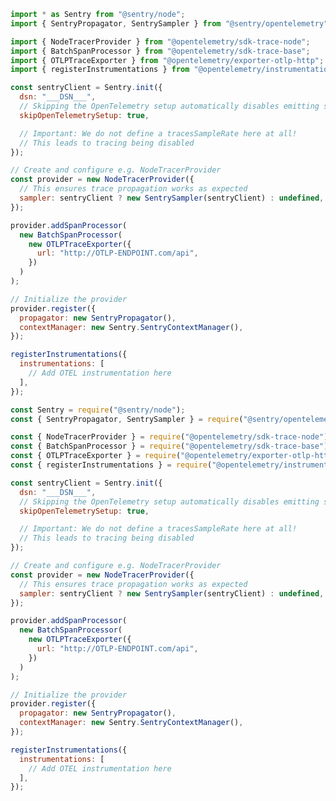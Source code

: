 ```javascript {tabTitle: ESM}
import * as Sentry from "@sentry/node";
import { SentryPropagator, SentrySampler } from "@sentry/opentelemetry";

import { NodeTracerProvider } from "@opentelemetry/sdk-trace-node";
import { BatchSpanProcessor } from "@opentelemetry/sdk-trace-base";
import { OTLPTraceExporter } from "@opentelemetry/exporter-otlp-http";
import { registerInstrumentations } from "@opentelemetry/instrumentation";

const sentryClient = Sentry.init({
  dsn: "___DSN___",
  // Skipping the OpenTelemetry setup automatically disables emitting spans in the httpIntegration with `spans: false`
  skipOpenTelemetrySetup: true,

  // Important: We do not define a tracesSampleRate here at all!
  // This leads to tracing being disabled
});

// Create and configure e.g. NodeTracerProvider
const provider = new NodeTracerProvider({
  // This ensures trace propagation works as expected
  sampler: sentryClient ? new SentrySampler(sentryClient) : undefined,
});

provider.addSpanProcessor(
  new BatchSpanProcessor(
    new OTLPTraceExporter({
      url: "http://OTLP-ENDPOINT.com/api",
    })
  )
);

// Initialize the provider
provider.register({
  propagator: new SentryPropagator(),
  contextManager: new Sentry.SentryContextManager(),
});

registerInstrumentations({
  instrumentations: [
    // Add OTEL instrumentation here
  ],
});
```
```javascript {tabTitle: CJS}
const Sentry = require("@sentry/node");
const { SentryPropagator, SentrySampler } = require("@sentry/opentelemetry");

const { NodeTracerProvider } = require("@opentelemetry/sdk-trace-node");
const { BatchSpanProcessor } = require("@opentelemetry/sdk-trace-base");
const { OTLPTraceExporter } = require("@opentelemetry/exporter-otlp-http");
const { registerInstrumentations } = require("@opentelemetry/instrumentation");

const sentryClient = Sentry.init({
  dsn: "___DSN___",
  // Skipping the OpenTelemetry setup automatically disables emitting spans in the httpIntegration with `spans: false`
  skipOpenTelemetrySetup: true,

  // Important: We do not define a tracesSampleRate here at all!
  // This leads to tracing being disabled
});

// Create and configure e.g. NodeTracerProvider
const provider = new NodeTracerProvider({
  // This ensures trace propagation works as expected
  sampler: sentryClient ? new SentrySampler(sentryClient) : undefined,
});

provider.addSpanProcessor(
  new BatchSpanProcessor(
    new OTLPTraceExporter({
      url: "http://OTLP-ENDPOINT.com/api",
    })
  )
);

// Initialize the provider
provider.register({
  propagator: new SentryPropagator(),
  contextManager: new Sentry.SentryContextManager(),
});

registerInstrumentations({
  instrumentations: [
    // Add OTEL instrumentation here
  ],
});
```
